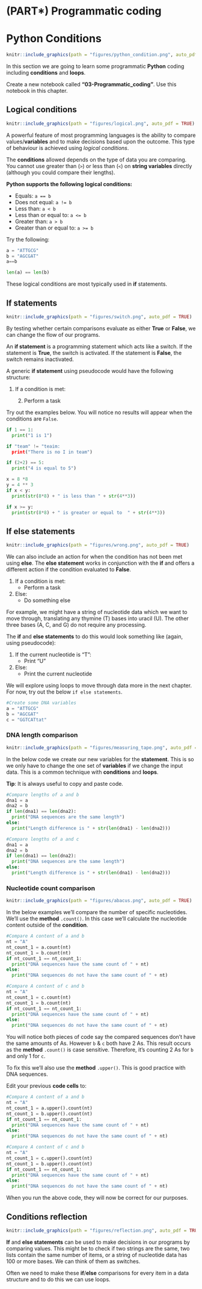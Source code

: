 # (PART\*) Programmatic coding {-}

# Python Conditions
```r
knitr::include_graphics(path = "figures/python_condition.png", auto_pdf = TRUE)
```

In this section we are going to learn some programmatic __Python__ coding including __conditions__ and __loops__.

Create a new notebook called __"03-Programmatic_coding"__. Use this notebook in this chapter.

## Logical conditions
```r
knitr::include_graphics(path = "figures/logical.png", auto_pdf = TRUE)
```

A powerful feature of most programming languages is the ability to compare values/**variables** and to make decisions based upon the outcome.
This type of behaviour is achieved using *logical conditions*.

The __conditions__ allowed depends on the type of data you are comparing.
You cannot use greater than (`>`) or less than (`<`) on **string variables** directly (although you could compare their lengths).

**Python supports the following logical conditions:**

- Equals: `a == b`
- Does not equal: `a != b`
- Less than: `a < b`
- Less than or equal to: `a <= b`
- Greater than: `a > b`
- Greater than or equal to: `a >= b`

Try the following:

```python
a = "ATTGCG"
b = "AGCGAT"
a==b
```
```python
len(a) == len(b)
```

These logical conditions are most typically used in **if** statements.

## If statements
```r
knitr::include_graphics(path = "figures/switch.png", auto_pdf = TRUE)
```

By testing whether certain comparisons evaluate as either **True** or **False**, we can change the flow of our programs.

An **if statement** is a programming statement which acts like a switch.
If the statement is **True**, the switch is activated.
If the statement is **False**, the switch remains inactivated.

A generic **if statement** using pseudocode would have the following structure: <br>

1.  If a condition is met:

    2.  Perform a task
    
Try out the examples below. 
You will notice no results will appear when the conditions are `False`.

```python
if 1 == 1:
  print("1 is 1")
```
```python
if "team" != "teaim:
  print("There is no I in team")
```
```python
if (2+2) == 5:
  print("4 is equal to 5")
```
```python
x = 8 *8
y = 4 ** 3
if x < y:
  print(str(8*8) + " is less than " + str(4**3))
```
```python
if x >= y:
  print(str(8*8) + " is greater or equal to  " + str(4**3))
```

## If else statements
```r
knitr::include_graphics(path = "figures/wrong.png", auto_pdf = TRUE)
```

We can also include an action for when the condition has not been met using **else**.
The **else statement** works in conjunction with the **if** and offers a different action if the condition evaluated to **False**.

1.  If a condition is met:
    -   Perform a task
2.  Else:
    -   Do something else

For example, we might have a string of nucleotide data which we want to move through, translating any thymine (T) bases into uracil (U).
The other three bases (A, C, and G) do not require any processing.

The **if** and **else statements** to do this would look something like (again, using pseudocode):

1.  If the current nucleotide is "T":
    -   Print "U"
2.  Else:
    -   Print the current nucleotide

We will explore using loops to move through data more in the next chapter. For now, try out the below `if else statements`.

```python
#Create some DNA variables
a = "ATTGCG"
b = "AGCGAT"
c = "GGTCATtat"
```

### DNA length comparison
```r
knitr::include_graphics(path = "figures/measuring_tape.png", auto_pdf = TRUE)
```

In the below code we create our new variables for the __statement__.
This is so we only have to change the one set of __variables__ if we change the input data.
This is a common technique with __conditions__ and __loops__.

__Tip__: It is always useful to copy and paste code.

```python
#Compare lengths of a and b
dna1 = a
dna2 = b
if len(dna1) == len(dna2):
  print("DNA sequences are the same length")
else:
  print("Length difference is " + str(len(dna1) - len(dna2)))
```
```python
#Compare lengths of a and c
dna1 = a
dna2 = b
if len(dna1) == len(dna2):
  print("DNA sequences are the same length")
else:
  print("Length difference is " + str(len(dna1) - len(dna2)))
```

### Nucleotide count comparison
```r
knitr::include_graphics(path = "figures/abacus.png", auto_pdf = TRUE)
```

In the below examples we'll compare the number of specific nucleotides.
We'll use the __method__ `.count()`.
In this case we'll calculate the nucleotide content outside of the __condition__.

```python
#Compare A content of a and b
nt = "A"
nt_count_1 = a.count(nt)
nt_count_1 = b.count(nt)
if nt_count_1 == nt_count_1:
  print("DNA sequences have the same count of " + nt)
else:
  print("DNA sequences do not have the same count of " + nt)
```
```python
#Compare A content of c and b
nt = "A"
nt_count_1 = c.count(nt)
nt_count_1 = b.count(nt)
if nt_count_1 == nt_count_1:
  print("DNA sequences have the same count of " + nt)
else:
  print("DNA sequences do not have the same count of " + nt)
```

You will notice both pieces of code say the compared sequences don't have the same amounts of As.
However `b` & `c` both have 2 As.
This result occurs as the __method__ `.count()` is case sensitive.
Therefore, it's counting 2 As for `b` and only 1 for `c`.

To fix this we'll also use the __method__ `.upper()`.
This is good practice with DNA sequences.

Edit your previous __code cells__ to:

```python
#Compare A content of a and b
nt = "A"
nt_count_1 = a.upper().count(nt)
nt_count_1 = b.upper().count(nt)
if nt_count_1 == nt_count_1:
  print("DNA sequences have the same count of " + nt)
else:
  print("DNA sequences do not have the same count of " + nt)
```
```python
#Compare A content of c and b
nt = "A"
nt_count_1 = c.upper().count(nt)
nt_count_1 = b.upper().count(nt)
if nt_count_1 == nt_count_1:
  print("DNA sequences have the same count of " + nt)
else:
  print("DNA sequences do not have the same count of " + nt)
```

When you run the above code, they will now be correct for our purposes.

## Conditions reflection
```r
knitr::include_graphics(path = "figures/reflection.png", auto_pdf = TRUE)
```

**If** and **else statements** can be used to make decisions in our programs by comparing values.
This might be to check if two strings are the same, two lists contain the same number of items, or a string of nucleotide data has 100 or more bases.
We can think of them as switches.

Often we need to make these **if**/**else** comparisons for every item in a data structure and to do this we can use loops.
